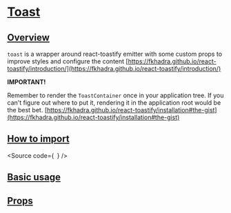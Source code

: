 

<Meta of={Stories} />

# [Toast](#toast)

## [Overview](#overview)

`toast` is a wrapper around react-toastify emitter with some custom props to
improve styles and configure the content
[https://fkhadra.github.io/react-toastify/introduction/](https://fkhadra.github.io/react-toastify/introduction/)

**IMPORTANT!**

Remember to render the `ToastContainer` once in your application tree. If you
can't figure out where to put it, rendering it in the application root would be
the best bet.
[https://fkhadra.github.io/react-toastify/installation#the-gist](https://fkhadra.github.io/react-toastify/installation#the-gist)

## [How to import](#how-to-import)

<Source
  code={`
`}
/>

## [Basic usage](#basic-usage)

<Canvas of={Stories.Base} />

## [Props](#props)

<ArgTypes of={Stories} />
